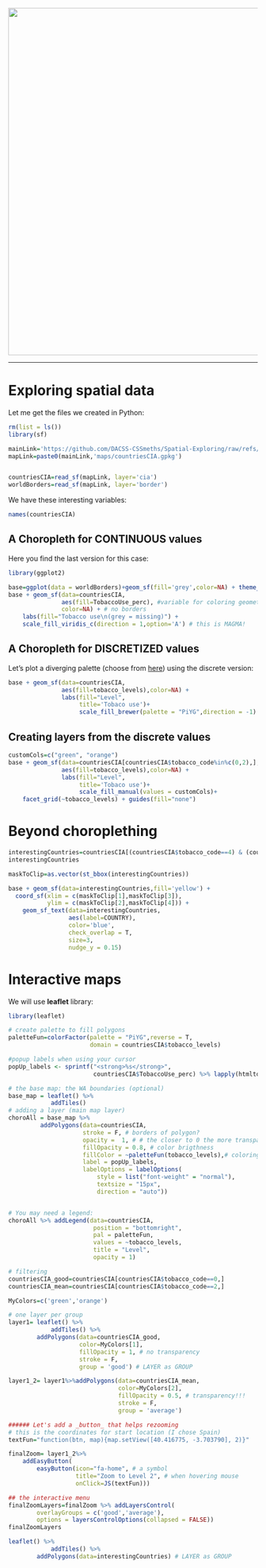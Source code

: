 
<br> 
<center><img src="https://github.com/DACSS-CSSmeths/guidelines/blob/main/pics/small_logo_ccs_meths.jpg?raw=true" width="700"></center>


_____



# Exploring spatial data

Let me get the files we created in Python:

```r
rm(list = ls())
library(sf)

mainLink='https://github.com/DACSS-CSSmeths/Spatial-Exploring/raw/refs/heads/main/'
mapLink=paste0(mainLink,'maps/countriesCIA.gpkg')


countriesCIA=read_sf(mapLink, layer='cia')
worldBorders=read_sf(mapLink, layer='border')
```

We have these interesting variables:
```r
names(countriesCIA)
```

## A Choropleth for CONTINUOUS values

Here you find the last version for this case:

```r
library(ggplot2)

base=ggplot(data = worldBorders)+geom_sf(fill='grey',color=NA) + theme_linedraw()
base + geom_sf(data=countriesCIA,
               aes(fill=TobaccoUse_perc), #variable for coloring geometry
               color=NA) + # no borders
    labs(fill="Tobacco use\n(grey = missing)") +
    scale_fill_viridis_c(direction = 1,option='A') # this is MAGMA!
```

## A Choropleth for DISCRETIZED values

Let's plot a diverging palette (choose from [here](https://ggplot2.tidyverse.org/reference/scale_brewer.html)) using the discrete version:

```r


base + geom_sf(data=countriesCIA,
               aes(fill=tobacco_levels),color=NA) + 
               labs(fill="Level",
                    title='Tobaco use')+
                    scale_fill_brewer(palette = "PiYG",direction = -1) 

```

## Creating layers from the discrete values

```r
customCols=c("green", "orange")
base + geom_sf(data=countriesCIA[countriesCIA$tobacco_code%in%c(0,2),],
               aes(fill=tobacco_levels),color=NA) + 
               labs(fill="Level",
                    title='Tobaco use')+
                    scale_fill_manual(values = customCols)+
    facet_grid(~tobacco_levels) + guides(fill="none")
```

# Beyond choroplething

```r
interestingCountries=countriesCIA[(countriesCIA$tobacco_code==4) & (countriesCIA$alcohol_code==4),]
interestingCountries

```
```r
maskToClip=as.vector(st_bbox(interestingCountries))

base + geom_sf(data=interestingCountries,fill='yellow') + 
  coord_sf(xlim = c(maskToClip[1],maskToClip[3]), 
           ylim = c(maskToClip[2],maskToClip[4])) +
    geom_sf_text(data=interestingCountries,
                 aes(label=COUNTRY),
                 color='blue',
                 check_overlap = T,
                 size=3,
                 nudge_y = 0.15)
```



# Interactive maps

We will use **leaflet** library:

```r
library(leaflet)

# create palette to fill polygons
paletteFun=colorFactor(palette = "PiYG",reverse = T, 
                       domain = countriesCIA$tobacco_levels)

#popup labels when using your cursor
popUp_labels <- sprintf("<strong>%s</strong>",
                        countriesCIA$TobaccoUse_perc) %>% lapply(htmltools::HTML)

# the base map: the WA boundaries (optional)
base_map = leaflet() %>% 
            addTiles()
# adding a layer (main map layer)
choroAll = base_map %>%
         addPolygons(data=countriesCIA,
                     stroke = F, # borders of polygon?
                     opacity =  1, # # the closer to 0 the more transparent
                     fillOpacity = 0.8, # color brigthness
                     fillColor = ~paletteFun(tobacco_levels),# coloring
                     label = popUp_labels, 
                     labelOptions = labelOptions(
                         style = list("font-weight" = "normal"),
                         textsize = "15px",
                         direction = "auto"))


# You may need a legend:
choroAll %>% addLegend(data=countriesCIA,
                        position = "bottomright",
                        pal = paletteFun,
                        values = ~tobacco_levels,
                        title = "Level",
                        opacity = 1) 

```




```r
# filtering
countriesCIA_good=countriesCIA[countriesCIA$tobacco_code==0,]
countriesCIA_mean=countriesCIA[countriesCIA$tobacco_code==2,]

MyColors=c('green','orange')

# one layer per group
layer1= leaflet() %>% 
            addTiles() %>%
        addPolygons(data=countriesCIA_good,
                    color=MyColors[1],
                    fillOpacity = 1, # no transparency
                    stroke = F,
                    group = 'good') # LAYER as GROUP

layer1_2= layer1%>%addPolygons(data=countriesCIA_mean,
                               color=MyColors[2],
                               fillOpacity = 0.5, # transparency!!!
                               stroke = F,
                               group = 'average')

###### Let's add a _button_ that helps rezooming
# this is the coordinates for start location (I chose Spain)
textFun="function(btn, map){map.setView([40.416775, -3.703790], 2)}"

finalZoom= layer1_2%>%
    addEasyButton(
        easyButton(icon="fa-home", # a symbol
                   title="Zoom to Level 2", # when hovering mouse
                   onClick=JS(textFun)))

## the interactive menu
finalZoomLayers=finalZoom %>% addLayersControl(
        overlayGroups = c('good','average'),
        options = layersControlOptions(collapsed = FALSE))
finalZoomLayers
```


```r

leaflet() %>% 
            addTiles() %>%
        addPolygons(data=interestingCountries) # LAYER as GROUP
```






